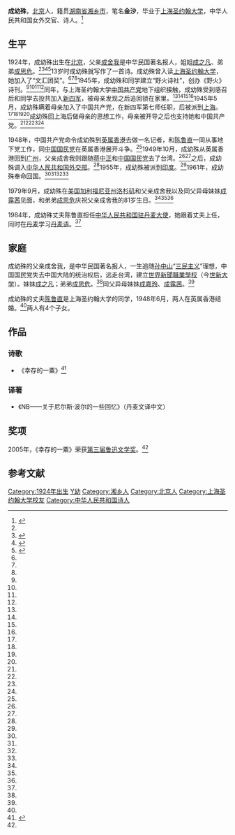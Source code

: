 {{Infobox writer <!-- see Template:Infobox writer -->
| 图像     = 
| 图像说明 = 
| 姓名     = 成幼殊
| 原文名称 = 
| 笔名     = 金沙
| 原名     = 
| 出生     = {{birth year and age|1924}} 
| 出生地点 = {{ROC-1912|京兆地方}}
| 逝世     = <!--卒年在前生年在后{{death date and age|}} 或{{Death year and age| }}-->
| 逝世地点 = 
| 职业     = 诗人、外交官
| 国籍     = {{PRC}}
| 种族     = 汉族
| 语言     = 汉语、英语、丹麦语
| 母校     = [[上海圣约翰大学|上海圣约翰大学]]
| 创作时期 = 1937年至今
| 体裁     = 诗歌
| 主题     = 
| 文学运动 = 
| 代表作   = 《幸存的一粟》
| 父母     = 父亲[[成舍我|成舍我]]
| 配偶     = {{marriage|[[陈鲁直|陈鲁直]]|1948}} 
| 伴侣     = 
| 子女     = 4个子女
| 亲属     = 
| 受影响于 = 
| 施影响于 = 
| 奖项     = {{Awards|award=[[第三届鲁迅文学奖|第三届鲁迅文学奖]] |year=2005年 |title=《幸存的一粟》 }} 
| 官方网站 = <!--  {{URL|website}} -->
| 签名     =  <!--不需要加[[file:|128px]] -->
}}

'''成幼殊'''{{BD|1924年||||catIdx=C成}}，[[北京市|北京]]人，籍贯[[湖南省|湖南省]][[湘乡市|湘乡市]]，笔名'''金沙'''，毕业于[[上海圣约翰大学|上海圣约翰大学]]，中华人民共和国女外交官、诗人。<ref name="lion">{{cite journal| author =崔述伟 | title =《成幼殊：诗歌伴随我一生》| journal =《老年人》 | volume =4 | year=2012 | pages =24-26 | issn = 1007-2616}}</ref>

==生平==
1924年，成幼殊出生在[[北京市|北京]]，父亲[[成舍我|成舍我]]是中华民国著名报人，姐姐[[成之凡|成之凡]]、弟弟[[成思危|成思危]]。<ref name="lion"/><ref name="time">{{cite web |url=http://paper.people.com.cn/rmrbhwb/html/2007-08/17/content_16538409.htm |title=成幼殊：一生与诗相伴 |date=2007-08-17|accessdate=2013-11-27 |work=人民日报|author1=张兵 |archive-url=https://web.archive.org/web/20131202222652/http://paper.people.com.cn/rmrbhwb/html/2007-08/17/content_16538409.htm |archive-date=2013-12-02 |dead-url=yes}}</ref><ref name="long">{{cite web |url=http://news.sohu.com/20070817/n251629525.shtml |title=成幼殊：一生与诗相伴(图) |date=2007-08-17 |accessdate=2013-11-27 |work=搜狐 |archive-date=2016-03-04 |archive-url=https://web.archive.org/web/20160304115445/http://news.sohu.com/20070817/n251629525.shtml |dead-url=no }}</ref><ref name="rmw">{{cite web|url=http://chinese.people.com.cn/GB/6128348.html|title=成幼殊：一生与诗相伴|date=2007-08-17 |accessdate=2013-11-27|work=人民网|deadurl=yes|archiveurl=https://web.archive.org/web/20131202234421/http://chinese.people.com.cn/GB/6128348.html|archivedate=2013年12月2日|df=}}</ref>13岁时成幼殊就写作了一首诗。成幼殊曾入读[[上海圣约翰大学|上海圣约翰大学]]，她加入了“文汇团契”。<ref name="lion"/><ref name="time"/><ref name="long"/>1945年，成幼殊和同学建立“野火诗社”，创办《野火》诗刊。<ref name="lion"/><ref name="time"/><ref name="long"/><ref name="rmw"/>同年，与上海圣约翰大学[[中国共产党|中国共产党]]地下组织接触，成幼殊受到感召后和同学去投共加入[[新四军|新四军]]，被母亲发现之后追回锁在家里。<ref name="lion"/><ref name="time"/><ref name="long"/><ref name="rmw"/>1945年5月，成幼殊瞒着母亲加入了中国共产党，在新四军第七师任职，后被派到[[上海|上海]]。<ref name="lion"/><ref name="time"/><ref name="long"/><ref name="rmw"/>成幼殊回上海后做母亲的思想工作，母亲被开导之后也支持她和中国共产党。<ref name="lion"/><ref name="time"/><ref name="long"/><ref name="rmw"/>

1948年，中国共产党命令成幼殊到[[英属香港|英属香港]]去做一名记者，和[[陈鲁直|陈鲁直]]一同从事地下党工作，同[[中国国民党|中国国民党]]在英属香港展开斗争。<ref name="lion"/>1949年10月，成幼殊从英属香港回到[[广州市|广州]]，父亲成舍我则跟随[[蒋中正|蒋中正]]和[[中国国民党|中国国民党]]去了台湾。<ref name="lion"/><ref name="long"/>之后，成幼殊调入[[中华人民共和国外交部|中华人民共和国外交部]]。<ref name="lion"/>1955年，成幼殊被派到[[印度|印度]]。<ref name="lion"/>1961年，成幼殊奉命回国。<ref name="lion"/><ref name="time"/><ref name="long"/><ref name="rmw"/>

1979年9月，成幼殊在[[美国|美国]][[加利福尼亚州|加利福尼亚州]][[洛杉矶|洛杉矶]]和父亲成舍我以及同父异母妹妹[[成露茜|成露茜]]见面，和弟弟[[成思危|成思危]]庆祝父亲成舍我的81岁生日。<ref name="lion"/><ref name="long"/><ref name="rmw"/>

1984年，成幼殊丈夫陈鲁直担任[[中华人民共和国驻丹麦大使|中华人民共和国驻丹麦大使]]，她跟着丈夫上任，同时在[[丹麦|丹麦]]学习[[丹麦语|丹麦语]]。<ref name="lion"/>

==家庭==
成幼殊的父亲成舍我，是中华民国著名报人，一生追随[[孙中山|孙中山]]“[[三民主义|三民主义]]”理想，中国国民党失去中国大陆的统治权后，远走台湾，建立[[世界新聞職業學校|世界新聞職業學校]]（今[[世新大学|世新大学]]）。妹妹[[成之凡|成之凡]]；弟弟[[成思危|成思危]]。<ref name="lion"/>同父异母妹妹[[成嘉玲|成嘉玲]]、[[成露茜|成露茜]]。<ref name="lion"/>

成幼殊的丈夫[[陈鲁直|陈鲁直]]是上海圣约翰大学的同学，1948年6月，两人在英属香港结婚。<ref name="lion"/>两人有4个子女。

==作品==
===诗歌===
*《幸存的一粟》<ref>{{cite web |url=http://www.chinawriter.com.cn/2007/2007-01-25/42354.html |title=沧桑岁月不老情——成幼殊的诗歌创作 |date=2007-01-25 |accessdate=2013-11-27 |work=中国作家网 |archive-date=2018-03-27 |archive-url=https://web.archive.org/web/20180327144805/http://www.chinawriter.com.cn/2007/2007-01-25/42354.html |dead-url=no }}</ref>

===译著===
*《NB——关于尼尔斯·波尔的一些回忆》（丹麦文译中文）

==奖项==
2005年，《幸存的一粟》荣获[[第三届鲁迅文学奖|第三届鲁迅文学奖]]。<ref name="lion"/>

==参考文献==
{{reflist}}

{{成舍我家系}}
{{Authority control}}
{{DEFAULTSORT:Cheng成}}
[[Category:1924年出生|Category:1924年出生]]
[[Category:成姓|Y幼]]
[[Category:湘乡人|Category:湘乡人]]
[[Category:北京人|Category:北京人]]
[[Category:上海圣约翰大学校友|Category:上海圣约翰大学校友]]
[[Category:中华人民共和国诗人|Category:中华人民共和国诗人]]